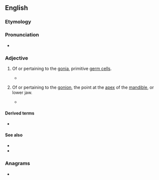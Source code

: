 ==English==

===Etymology===
{{suffix|gonion|al|lang=en}}

===Pronunciation===
* {{IPA|ˈɡoʊni.əl|lang=en}}

===Adjective===
{{en-adj|-}}

# {{lb|en|cytology}} Of or pertaining to the [[gonia]], primitive [[germ cell]]s.
#* {{quote-text|year=1932|author=Tso-hin Cheng|title=The Germ Cell History of Rana Cantabrigensis Baird|page=558|url=http://books.google.com/books?id=7Pg4AAAAMAAJ],|passage="When found, the expelled elements may be '''gonial''' cells or oocytes, normal or rarely degenerating."}}
# {{lb|en|anatomy|dentistry}} Of or pertaining to the [[gonion]], the point at the [[apex]] of the [[mandible]], or lower jaw.
#* {{quote-text|year=1925|author=Sergeĭ Mikhaĭlovich Shirokogorov|title=Anthropology of Eastern China and Kwangtung Province|page=79|url=http://books.google.com/books?id=6HEggE3jEH4C]|passage="We have seen that the '''gonial''' diameter, being related to the head breadth, is higher among the northern groups and especially among Mongols."}}

====Derived terms====
* {{l|en|gonial angle}}

====See also====
* {{l|en|-gonial}}
* {{l|en|-gonic}}

===Anagrams===
* {{anagrams|en|Alongi|Galion|gai-lon|in goal|in-goal}}
